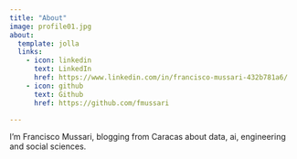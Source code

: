 ```yaml
---
title: "About"
image: profile01.jpg
about:
  template: jolla
  links:
    - icon: linkedin
      text: LinkedIn
      href: https://www.linkedin.com/in/francisco-mussari-432b781a6/
    - icon: github
      text: Github
      href: https://github.com/fmussari

---
```


I'm Francisco Mussari, blogging from Caracas about data, ai, engineering and social sciences.
